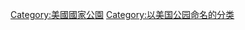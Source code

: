 {{Commonscat|Death Valley National Park}}

[[Category:美國國家公園|Category:美國國家公園]]
[[Category:以美国公园命名的分类|Category:以美国公园命名的分类]]